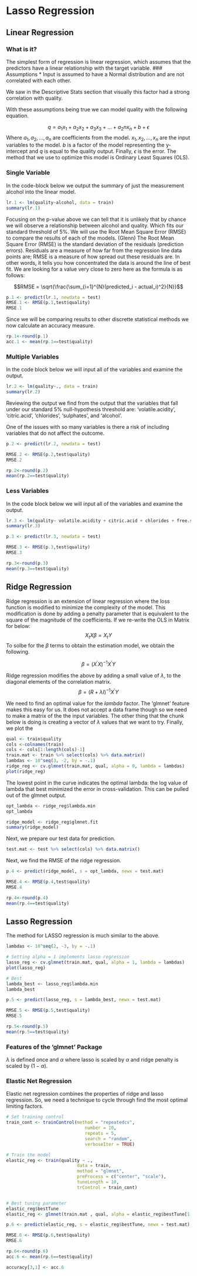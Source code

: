 # Lasso Regression

## Linear Regression
### What is it?
The simplest form of regression is linear regression, which assumes that the predictors have a linear relationship with the target variable. 
### Assumptions
* Input is assumed to have a Normal distribution and are not correlated with each other.

We saw in the Descriptive Stats section that visually this factor had a strong correlation with quality.

With these assumptions being true we can model quality with the following equation.

$$ q = a_1x_1 + a_2x_2 + a_3x_3 + \dots + a_2nx_n + b + \epsilon$$
Where $a_1, a_2, \dots, a_n$ are coefficients from the model. $x_1, x_2, \dots, x_n$ are the input variables to the model. $b$ is a factor of the model representing the y-intercept and $q$ is equal to the quality output. Finally, $\epsilon$ is the error.
The method that we use to optimize this model is Ordinary Least Squares (OLS).

### Single Variable

In the code-block below we output the summary of just the measurement alcohol into the linear model.
```r
lr.1 <- lm(quality~alcohol, data = train)
summary(lr.1)
```
Focusing on the p-value above we can tell that it is unlikely that by chance we will observe a relationship between alcohol and quality. Which fits our standard threshold of $5\%$.
We will use the Root Mean Square Error (RMSE) to compare the results of each of the models. (Glenn) The Root Mean Square Error (RMSE) is the standard deviation of the residuals (prediction errors). Residuals are a measure of how far from the regression line data points are; RMSE is a measure of how spread out these residuals are. In other words, it tells you how concentrated the data is around the line of best fit. We are looking for a value very close to zero here as the formula is as follows:

$$RMSE = \sqrt{\frac{\sum_{i=1}^{N}(predicted_i - actual_i)^2}{N}}$$


```r
p.1 <- predict(lr.1, newdata = test)
RMSE.1 <- RMSE(p.1,test$quality)
RMSE.1
```

Since we will be comparing results to other discrette statistical methods we now calculate an accuracy measure.
```r

rp.1<-round(p.1)
acc.1 <- mean(rp.1==test$quality)

```

### Multiple Variables
In the code block below we will input all of the variables and examine the output.

```r
lr.2 <- lm(quality~., data = train)
summary(lr.2)
```

Reviewing the output we find from the output that the variables that fall under our standard $5\%$ null-hypothesis threshold are: 'volatile.acidity', 'citric.acid', 'chlorides', 'sulphates', and 'alcohol'.

One of the issues with so many variables is there a risk of including variables that do not affect the outcome.


```r
p.2 <- predict(lr.2, newdata = test)

RMSE.2 <- RMSE(p.2,test$quality)
RMSE.2
```

```r
rp.2<-round(p.2)
mean(rp.2==test$quality)
```


### Less Variables
In the code block below we will input all of the variables and examine the output.

```r
lr.3 <- lm(quality~ volatile.acidity + citric.acid + chlorides + free.sulfur.dioxide + sulphates + alcohol, data = train)
summary(lr.3)
```

```r
p.3 <- predict(lr.3, newdata = test)

RMSE.3 <- RMSE(p.3,test$quality)
RMSE.3
```
```r
rp.3<-round(p.3)
mean(rp.3==test$quality)
```

## Ridge Regression

Ridge regression is an extension of linear regression where the loss function is modified to minimize the complexity of the model. This modification is done by adding a penalty parameter that is equivalent to the square of the magnitude of the coefficients. If we re-write the OLS in Matrix for below:
$$X_tX\beta = X_tY$$
To solbe for the $\beta$ terms to obtain the estimation model, we obtain the following.

$$\beta = (X^{'}X)^{-1}X^{'}Y$$

Ridge regression modifies the above by adding a small value of $\lambda$, to the diagonal elements of the correlation matrix.
$$\beta = (R+\lambda I)^{-1}X^{'}Y$$

We need to find an optimal value for the $lambda$ factor. The 'glmnet' feature makes this easy for us. It does not accept a data frame though so we need to make a matrix of the the input variables. The other thing that the chunk below is doing is creating a vector of $\lambda$ values that we want to try. Finally, we plot the 

```r
qual <- train$quality
cols <-colnames(train)
cols <- cols[1:length(cols)-1]
train.mat <- train %>% select(cols) %>% data.matrix()
lambdas <- 10^seq(3, -2, by = -.1)
ridge_reg <- cv.glmnet(train.mat, qual, alpha = 0, lambda = lambdas)
plot(ridge_reg)
```
The lowest point in the curve indicates the optimal lambda: the log value of lambda that best minimized the error in cross-validation. This can be pulled out of the glmnet output.

```r
opt_lambda <- ridge_reg$lambda.min
opt_lambda
```


```r
ridge_model <- ridge_reg$glmnet.fit
summary(ridge_model)
```

Next, we prepare our test data for prediction.
```r
test.mat <- test %>% select(cols) %>% data.matrix()
```

Next, we find the RMSE of the ridge regression.

```r
p.4 <- predict(ridge_model, s = opt_lambda, newx = test.mat)

RMSE.4 <- RMSE(p.4,test$quality)
RMSE.4
```
```r
rp.4<-round(p.4)
mean(rp.4==test$quality)
```


## Lasso Regression

The method for LASSO regression is much similar to the above.

```r
lambdas <- 10^seq(2, -3, by = -.1)

# Setting alpha = 1 implements lasso regression
lasso_reg <- cv.glmnet(train.mat, qual, alpha = 1, lambda = lambdas)
plot(lasso_reg)
```



```r
# Best 
lambda_best <- lasso_reg$lambda.min 
lambda_best
```


```r
p.5 <- predict(lasso_reg, s = lambda_best, newx = test.mat)

RMSE.5 <- RMSE(p.5,test$quality)
RMSE.5
```

```r
rp.5<-round(p.5)
mean(rp.5==test$quality)
```


### Features of the 'glmnet' Package

$\lambda$ is defined once and $\alpha$ where lasso is scaled by $\alpha$ and ridge penalty is scaled by $(1-\alpha$).

### Elastic Net Regression
Elastic net regression combines the properties of ridge and lasso regression. So, we need a technique to cycle through find the most optimal limiting factors.


```r
# Set training control
train_cont <- trainControl(method = "repeatedcv",
                              number = 10,
                              repeats = 5,
                              search = "random",
                              verboseIter = TRUE)

# Train the model
elastic_reg <- train(quality ~ .,
                           data = train,
                           method = "glmnet",
                           preProcess = c("center", "scale"),
                           tuneLength = 10,
                           trControl = train_cont)



```

```r
# Best tuning parameter
elastic_reg$bestTune
elastic_reg <- glmnet(train.mat , qual, alpha = elastic_reg$bestTune[1,1], lambda = elastic_reg$bestTune[1,2])
```


```r
p.6 <- predict(elastic_reg, s = elastic_reg$bestTune, newx = test.mat)

RMSE.6 <- RMSE(p.6,test$quality)
RMSE.6
```

```r
rp.6<-round(p.6)
acc.6 <- mean(rp.6==test$quality)
```


```r
accuracy[3,1] <- acc.6
```

